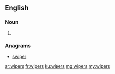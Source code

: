{{also|Wipers}}

==English==

===Noun===
{{head|en|plural}}

# {{plural of|wiper|lang=en}}

===Anagrams===
* [[swiper#English|swiper]]

[[ar:wipers]]
[[fr:wipers]]
[[ku:wipers]]
[[mg:wipers]]
[[my:wipers]]